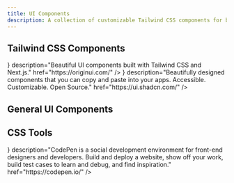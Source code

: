 ```yaml
---
title: UI Components
description: A collection of customizable Tailwind CSS components for building responsive UIs quickly.
---
```


## Tailwind CSS Components
<Cards>
  <CustomCard
    isNew
    title="Aceternity UI"
    icon="/resources/ui-components/aceternityui.png"
    description="Beautiful Tailwind CSS and Framer Motion Components, built with Next.js and TypeScript."
    href="https://ui.aceternity.com/"
  />
  <CustomCard
    title="daisyUI"
    icon="/resources/ui-components/daisyui.png"
    description="Best Tailwind Components Library - Free UI components for Tailwind CSS."
    href="https://daisyui.com/"
  />
  <CustomCard
    title="FlyonUI"
    icon="/resources/ui-components/flyon.png"
    description="FlyonUI is the easiest, free and open-source Tailwind CSS components library with semantic classes."
    href="https://flyonui.com/"
  />
  <CustomCard
    title="Flowbite"
    icon="/resources/ui-components/flowbite.svg"
    description="Learn more about the Flowbite brand and the trademark usage agreement to know what you can and cannot do with the Flowbite brand."
    href="https://flowbite.com/"
  />
  <CustomCard
    title="fmUI"
    icon="/resources/ui-components/fmUI.png"
    description="fmUI is a comprehensive collection of free Tailwind CSS components and templates for your projects. With diverse components and sample pages, you can develop websites, web apps, and more. Explore our selection to enhance your development process with ease and flexibility."
    href="https://fwedwicc.github.io/fmUI/home"
  />
  <CustomCard
    title="Origin UI"
    icon={<svg className="stroke-zinc-800 dark:stroke-zinc-100" xmlns="http://www.w3.org/2000/svg" width="28" height="28" viewBox="0 0 32 32" aria-hidden="true"><circle cx="16" cy="16" r="12" fill="none" strokeWidth="8"></circle></svg>}
    description="Beautiful UI components built with Tailwind CSS and Next.js."
    href="https://originui.com/"
  />
  <CustomCard
    title="Preline UI"
    icon="/resources/ui-components/preline.png"
    description="Preline UI is an open-source Tailwind CSS components library for any needs. Comes with UI examples & blocks, templates, plugins, Figma design system and more."
    href="https://preline.co/index.html"
  />
  <CustomCard
    title="Prism UI"
    icon="/resources/ui-components/prismui.png"
    description="Build better apps faster with Prism UI."
    href="https://www.prismui.tech/"
  />
  <CustomCard
    title="shadcn/ui"
    icon={<svg className="stroke-zinc-950 dark:stroke-zinc-50" role="img" viewBox="0 0 24 24" xmlns="http://www.w3.org/2000/svg"><title>shadcn/ui</title><path d="M22.219 11.784 11.784 22.219c-.407.407-.407 1.068 0 1.476.407.407 1.068.407 1.476 0L23.695 13.26c.407-.408.407-1.069 0-1.476-.408-.407-1.069-.407-1.476 0ZM20.132.305.305 20.132c-.407.407-.407 1.068 0 1.476.408.407 1.069.407 1.476 0L21.608 1.781c.407-.407.407-1.068 0-1.476-.408-.407-1.069-.407-1.476 0Z"/></svg>}
    description="Beautifully designed components that you can copy and paste into your apps. Accessible. Customizable. Open Source."
    href="https://ui.shadcn.com/"
  />
  <CustomCard
    title="Stunning UI"
    icon="/resources/ui-components/stunningui.png"
    description="Stunning UI is a collection of interactive Tailwind CSS components built for Vue and Nuxt."
    href="https://stunningui.design"
  />
  <CustomCard
    title="Tailblocks"
    icon="/resources/ui-components/tailblocks.png"
    description="Ready-to-use Tailwind CSS blocks"
    href="https://tailblocks.cc/"
  />
  <CustomCard
    title="Tailus UI"
    icon="/resources/ui-components/tailus.svg"
    description="Highly customizable components for crafting modern, personalized websites and applications."
    href="https://ui.tailus.io/"
  />
  <CustomCard
    title="tailwindui"
    icon="/resources/ui-components/tailwindui.png"
    description="Beautiful UI components and templates by the creators of Tailwind CSS."
    href="https://tailwindui.com/"
  />
</Cards>

## General UI Components
<Cards>
  <CustomCard
    title="Chakra UI"
    icon="/resources/ui-components/chakraui.png"
    description="Simple, Modular & Accessible UI Components for your React Applications."
    href="https://www.chakra-ui.com/"
  />
  <CustomCard
    title="Mantine"
    icon="/resources/ui-components/mantineui.svg"
    description="120+ prebuilt components with Mantine"
    href="https://ui.mantine.dev/"
  />
  <CustomCard
    title="MynaUI"
    icon="/resources/ui-components/mynaui.png"
    description="MynaUI is a comprehensive design system and UI kit that lets you customize and extend designs."
    href="https://mynaui.com/"
  />
  <CustomCard
    title="NextUI"
    icon="/resources/ui-components/nextui.png"
    description="Make beautiful websites regardless of your design experience."
    href="https://mynaui.com/"
  />
  <CustomCard
    title="The Component Gallery"
    icon="/resources/ui-components/component-gallery.png"
    description="The Component Gallery is a collection of components from the best Design Systems."
    href="https://component.gallery/"
  />
  <CustomCard
    title="Uiverse"
    icon="/resources/ui-components/uiverse.png"
    description="Community-made library of free and customizable UI elements made with CSS or Tailwind. It's all free to copy and use in your projects. Uiverse can save you many hours spent on building & customizing UI components for your next project."
    href="https://uiverse.io/"
  />
</Cards>

## CSS Tools
<Cards>
  <CustomCard
    title="CodePen"
    icon={<svg xmlns="http://www.w3.org/2000/svg" width="24" height="24" viewBox="0 0 24 24" fill="none" stroke="currentColor" strokeWidth="2" strokeLinecap="round" strokeLinejoin="round"><polygon points="12 2 22 8.5 22 15.5 12 22 2 15.5 2 8.5 12 2"/><line x1="12" x2="12" y1="22" y2="15.5"/><polyline points="22 8.5 12 15.5 2 8.5"/><polyline points="2 15.5 12 8.5 22 15.5"/><line x1="12" x2="12" y1="2" y2="8.5"/></svg>}
    description="CodePen is a social development environment for front-end designers and developers. Build and deploy a website, show off your work, build test cases to learn and debug, and find inspiration."
    href="https://codepen.io/"
  />
  <CustomCard
    title="Copy & Paste CSS"
    icon="/resources/ui-components/copy-paste-css.png"
    description="Find inspiration with a curated list of simple CSS Buttons design examples for your next project. Just Copy and Past the CSS of every button element!"
    href="https://copy-paste-css.com/"
  />
  <CustomCard
    title="cssbuttons.app"
    description="Collection of over 60+ handpicked and custom made CSS buttons for your website."
    href="https://cssbuttons.app/"
  />
</Cards>
